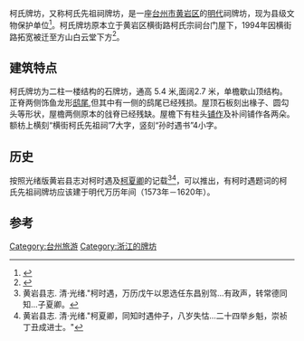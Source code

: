 {{文物保护单位
|省名=浙江省
|市/县名=台州市黄岩区
|图片=[[File:柯氏牌坊.JPG|thumb]]
|图片大小 = 290
|名称=柯氏牌坊
|编号=
|级别=
|分类=古建筑
|时代=[[明|明]]
|所在=[[台州市|台州市]][[黄岩区|黄岩区]]
|坐标 ={{coord|28.640598|N|121.271696|E|type:landmark|display=inline,title}}
|登录=1985年11月
}}

柯氏牌坊，又称柯氏先祖祠牌坊，是一座[[台州市|台州市]][[黄岩区|黄岩区]]的[[明代|明代]]祠牌坊，现为县级文物保护单位<ref>{{cite web | language =  | publisher = 浙江省文物局 | title = 市、县级文物保护单位 | url = http://www.zjww.gov.cn/fwxx/unit_more.jsp?city=09&level=3 | author =  | date =  | accessdate = 2014-04-14 | archive-url = https://web.archive.org/web/20140717175928/http://www.zjww.gov.cn/fwxx/unit_more.jsp?level=3&city=09 | archive-date = 2014-07-17 | dead-url = yes }}</ref>。柯氏牌坊原本立于黄岩区横街路柯氏宗祠台门屋下，1994年因横街路拓宽被迁至方山白云堂下方<ref>{{cite journal  |author= |coauthors= |title=庆善寺塔 |journal= 黄岩文史资料|volume= |issue= 18|pages=25 |id= |url= |accessdate= |quote= |date=1998年12月}}</ref>。

== 建筑特点 ==
柯氏牌坊为二柱一楼结构的石牌坊，通高 5.4 米,面阔2.7 米，单檐歇山顶结构。正脊两侧饰鱼龙形[[鸱尾|鸱尾]],但其中有一侧的鸱尾已经残损。屋顶石板刻出椽子、圆勾头等形状，屋檐两侧原本的戗脊已经残缺。屋檐下有柱头[[铺作|铺作]]及补间铺作各两朵。额枋上横刻“横街柯氏先祖祠”7大字，竖刻“孙时遇书”4小字。


== 历史 ==
按照光绪版黄岩县志对柯时遇及[[柯夏卿|柯夏卿]]的记载<ref>黄岩县志. 清·光绪."柯时遇，万历戊午以恩选任东昌别驾...有政声，转常德同知...子夏卿。</ref><ref>黄岩县志. 清·光绪."柯夏卿，同知时遇仲子，八岁失怙...二十四举乡魁，崇祯丁丑成进士。"</ref>，可以推出，有柯时遇题词的柯氏先祖祠牌坊应该建于明代万历年间（1573年－1620年）。

== 参考 ==
<references/>

[[Category:台州旅游|Category:台州旅游]]
[[Category:浙江的牌坊|Category:浙江的牌坊]]